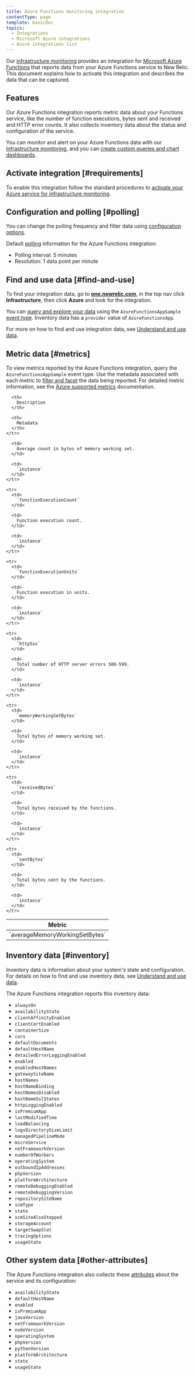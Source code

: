 ```yaml
---
title: Azure Functions monitoring integration
contentType: page
template: basicDoc
topics:
  - Integrations
  - Microsoft Azure integrations
  - Azure integrations list
---
```


Our [infrastructure monitoring](/docs/infrastructure) provides an integration for [Microsoft Azure Functions](https://azure.microsoft.com/en-us/services/functions/) that reports data from your Azure Functions service to New Relic. This document explains how to activate this integration and describes the data that can be captured.

## Features

Our Azure Functions integration reports metric data about your Functions service, like the number of function executions, bytes sent and received and HTTP error counts. It also collects inventory data about the status and configuration of the service.

You can monitor and alert on your Azure Functions data with our [Infrastructure monitoring](/docs/infrastructure), and you can [create custom queries and chart dashboards](/docs/using-new-relic/data/understand-data/query-new-relic-data).

## Activate integration [#requirements]

To enable this integration follow the standard procedures to [activate your Azure service for infrastructure monitoring](/docs/infrastructure/microsoft-azure-integrations/getting-started/activate-azure-integrations).

## Configuration and polling [#polling]

You can change the polling frequency and filter data using [configuration options](/docs/integrations/new-relic-integrations/getting-started/configure-polling-frequency-data-collection-cloud-integrations).

Default [polling](/docs/infrastructure/microsoft-azure-integrations/azure-integrations-list/azure-polling-intervals-infrastructure-integrations) information for the Azure Functions integration:

* Polling interval: 5 minutes
* Resolution: 1 data point per minute

## Find and use data [#find-and-use]

To find your integration data, go to **[one.newrelic.com](http://one.newrelic.com)**, in the top nav click **Infrastructure**, then click **Azure** and look for the integration.

You can [query and explore your data](https://docs.newrelic.com/docs/using-new-relic/data/understand-data/query-new-relic-data) using the `AzureFunctionsAppSample` [event type](/docs/insights/use-insights-ui/getting-started/introduction-new-relic-insights#event-type). Inventory data has a `provider` value of `AzureFunctionsApp`.

For more on how to find and use integration data, see [Understand and use data](/docs/infrastructure/integrations/find-use-infrastructure-integration-data).

## Metric data [#metrics]

To view metrics reported by the Azure Functions integration, query the `AzureFunctionsAppSample` event type. Use the metadata associated with each metric to [filter and facet](/docs/infrastructure/integrations-getting-started/getting-started/understand-integration-data-data-types#metric) the data being reported. For detailed metric information, see the [Azure supported metrics](https://docs.microsoft.com/en-us/azure/azure-monitor/platform/metrics-supported#microsoftwebsites-functions) documentation.

<Table>
  <thead>
    <tr>
      <th style={{ width: "290px" }}>
        Metric
      </th>

      <th>
        Description
      </th>

      <th>
        Metadata
      </th>
    </tr>
  </thead>

  <tbody>
    <tr>
      <td>
        `averageMemoryWorkingSetBytes`
      </td>

      <td>
        Average count in bytes of memory working set.
      </td>

      <td>
        `instance`
      </td>
    </tr>

    <tr>
      <td>
        `functionExecutionCount`
      </td>

      <td>
        Function execution count.
      </td>

      <td>
        `instance`
      </td>
    </tr>

    <tr>
      <td>
        `functionExecutionUnits`
      </td>

      <td>
        Function execution in units.
      </td>

      <td>
        `instance`
      </td>
    </tr>

    <tr>
      <td>
        `http5xx`
      </td>

      <td>
        Total number of HTTP server errors 500-599.
      </td>

      <td>
        `instance`
      </td>
    </tr>

    <tr>
      <td>
        `memoryWorkingSetBytes`
      </td>

      <td>
        Total bytes of memory working set.
      </td>

      <td>
        `instance`
      </td>
    </tr>

    <tr>
      <td>
        `receivedBytes`
      </td>

      <td>
        Total bytes received by the functions.
      </td>

      <td>
        `instance`
      </td>
    </tr>

    <tr>
      <td>
        `sentBytes`
      </td>

      <td>
        Total bytes sent by the functions.
      </td>

      <td>
        `instance`
      </td>
    </tr>
  </tbody>
</Table>

## Inventory data [#inventory]

Inventory data is information about your system's state and configuration. For details on how to find and use inventory data, see [Understand and use data](/docs/infrastructure/integrations/find-use-infrastructure-integration-data#inventory-data).

The Azure Functions integration reports this inventory data:

* `alwaysOn`
* `availabilityState`
* `clientAffinityEnabled`
* `clientCertEnabled`
* `containerSize`
* `cors`
* `defaultDocuments`
* `defaultHostName`
* `detailedErrorLoggingEnabled`
* `enabled`
* `enabledHostNames`
* `gatewaySiteName`
* `hostNames`
* `hostNameBinding`
* `hostNamesDisabled`
* `hostNameSslStates`
* `httpLoggingEnabled`
* `isPremiumApp`
* `lastModifiedTime`
* `loadBalancing`
* `logsDirectorySizeLimit`
* `managedPipelineMode`
* `microService`
* `netFrameworkVersion`
* `numberOfWorkers`
* `operatingSystem`
* `outboundIpAddresses`
* `phpVersion`
* `platformArchitecture`
* `remoteDebuggingEnabled`
* `remoteDebuggingVersion`
* `repositorySiteName`
* `scmType`
* `state`
* `scmSiteAlsoStopped`
* `storageAccount`
* `targetSwapSlot`
* `tracingOptions`
* `usageState`

## Other system data [#other-attributes]

The Azure Functions integration also collects these [attributes](/docs/accounts-partnerships/education/getting-started-new-relic/glossary#attribute) about the service and its configuration:

* `availabilityState`
* `defaultHostName`
* `enabled`
* `isPremiumApp`
* `javaVersion`
* `netFrameworkVersion`
* `nodeVersion`
* `operatingSystem`
* `phpVersion`
* `pythonVersion`
* `platformArchitecture`
* `state`
* `usageState`
